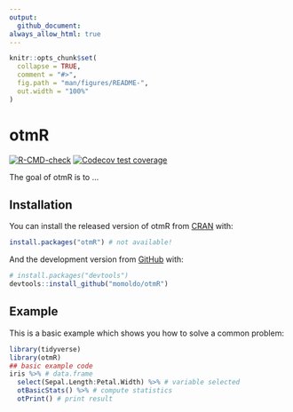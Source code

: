 ```yaml
---
output: 
  github_document:
always_allow_html: true
---
```


<!-- README.md is generated from README.Rmd. Please edit that file -->

```r
knitr::opts_chunk$set(
  collapse = TRUE,
  comment = "#>",
  fig.path = "man/figures/README-",
  out.width = "100%"
)
```

# otmR

<!-- badges: start -->
[![R-CMD-check](https://github.com/momoldo/otmR/workflows/R-CMD-check/badge.svg)](https://github.com/momoldo/otmR/actions)
[![Codecov test coverage](https://codecov.io/gh/momoldo/otmR/branch/main/graph/badge.svg)](https://codecov.io/gh/momoldo/otmR?branch=main)
<!-- badges: end -->

The goal of otmR is to ...

## Installation

You can install the released version of otmR from [CRAN](https://CRAN.R-project.org) with:

``` r
install.packages("otmR") # not available!
```

And the development version from [GitHub](https://github.com/) with:

``` r
# install.packages("devtools")
devtools::install_github("momoldo/otmR")
```
## Example

This is a basic example which shows you how to solve a common problem:

```r
library(tidyverse)
library(otmR)
## basic example code
iris %>% # data.frame
  select(Sepal.Length:Petal.Width) %>% # variable selected
  otBasicStats() %>% # compute statistics
  otPrint() # print result
```
